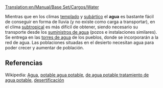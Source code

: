 [[Translation:en/Manual/Base Set/Cargos/Water]]

{{es/Carga| carga  = Agua
| imagen =en/Water.png| producida =[[es/Manual/Base Set/Industries/Suministro de agua|Suministro de agua]]
| aceptada  =[[es/Manual/Base Set/Industries/Torre de agua|Torre de agua]]
}}
Mientras que en los climas [[es/Manual/Clima|templado]] y [[es/Manual/Clima|subártico]] el '''agua''' es bastante fácil de conseguir en forma de lluvia (y no existe como carga a transportar), en el clima [[es/Manual/Clima|subtropical]] es más difícil de obtener, siendo necesario su transporte desde los [[es/Manual/Base Set/Industries/Suministro de agua|suministros de agua]] (pozos e instalaciones similares). Se entrega en las [[es/Manual/Base Set/Industries/Torre de agua|torres de agua]] de los pueblos, donde se incorporarán a la red de agua. Las poblaciones situadas en el desierto necesitan agua para poder crecer y aumentar de población.


==Referencias==
Wikipedia: [https://www.wikipedia.org/wiki/es:agua Agua], [https://www.wikipedia.org/wiki/es:agua potable agua potable], [https://www.wikipedia.org/wiki/es:tratamiento de agua potable tratamiento de agua potable], [https://www.wikipedia.org/wiki/es:desertificación desertificación]